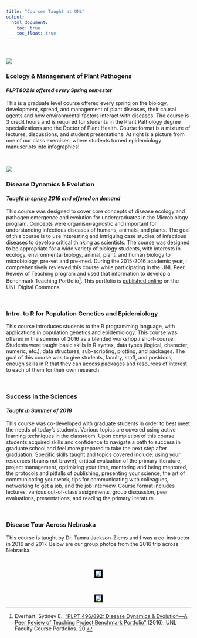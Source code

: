 ```yaml
---
title: "Courses Taught at UNL"
output:
  html_document:
    toc: true
    toc_float: true
---
```


<br>

![](images/GrapeMildewDecisionSupport2.jpg){.custom_image .grow .shadow}


### Ecology & Management of Plant Pathogens 
#### *PLPT802 is offered every Spring semester*

This is a graduate level course offered every spring on the biology, development, spread, and management of plant diseases, their causal agents and how environmental factors interact with diseases. The course is 3 credit hours and is required for students in the Plant Pathology degree specializations and the Doctor of Plant Health. Course format is a mixture of lectures, discussions, and student presentations. At right is a picture from one of our class exercises, where students turned epidemiology manuscripts into infographics!

<br>

![](images/DiseaseDynamicsEvolution.png){.custom_image .grow .shadow}

### Disease Dynamics & Evolution
#### *Taught in spring 2016 and offered on demand*

This course was designed to cover core concepts of disease ecology and pathogen emergence and evolution for undergraduates in the Microbiology program. Concepts were organism-agnostic and important for understanding infectious diseases of humans, animals, and plants. The goal of this course is to use interesting and intriguing case studies of infectious diseases to develop critical thinking as scientists. The course was designed to be appropriate for a wide variety of biology students, with interests in ecology, environmental biology, animal, plant, and human biology to microbiology, pre-vet and pre-med.  During the 2015-2016 academic year, I comprehensively reviewed this course while participating in the UNL Peer Review of Teaching program and used that information to develop a Benchmark Teaching Portfolio[^1]. This portfolio is <a href="http://digitalcommons.unl.edu/prtunl/20"> published online</a> on the UNL Digital Commons.  

<br>

### Intro. to R for Population Genetics and Epidemiology
This course introduces students to the R programming language, with applications in population genetics and epidemiology. This course was offered in the summer of 2016 as a blended workshop / short-course. Students were taught basic skills in R syntax, data types (logical, character, numeric, etc.), data structures, sub-scripting, plotting, and packages. The goal of this course was to give students, faculty, staff, and postdocs, enough skills in R that they can access packages and resources of interest to each of them for their own research. 

<br> 

### Success in the Sciences
#### *Taught in Summer of 2018*

This course was co-developed with graduate students in order to best meet the needs of today's students. Various topics are covered using active learning techniques in the classroom. Upon completion of this course students  acquired skills and confidence to navigate a path to success in graduate school and feel more prepared to take the next step after graduation. Specific skills taught and topics covered include: using your resources (brains not brawn), critical evaluation of the primary literature, project management, optimizing your time, mentoring and being mentored, the protocols and pitfalls of publishing, presenting your science, the art of communicating your work, tips for communicating with colleagues, networking to get a job, and the job interview. Course format includes lectures, various out-of-class assignments, group discussion, peer evaluations, presentations, and reading the primary literature. 

<br>

### Disease Tour Across Nebraska
This course is taught by Dr. Tamra Jackson-Ziems and I was a co-instructor in 2016 and 2017. Below are our group photos from the 2016 trip across Nebraska.

<center>

<br>

<img style="border: 3px solid black; width: auto; height: auto; max-width: 700px;" src="images/DiseaseTour1.jpg">

<br>

<img style="border: 3px solid black; width: auto; height: auto; max-width: 700px;" src="images/DiseaseTour2.jpg">

</center>

[^1]: Everhart, Sydney E., <a href="http://digitalcommons.unl.edu/prtunl/20"> "PLPT 496/892: Disease Dynamics & Evolution—A Peer Review of Teaching Project Benchmark Portfolio"</a> (2016). UNL Faculty Course Portfolios. 20.
